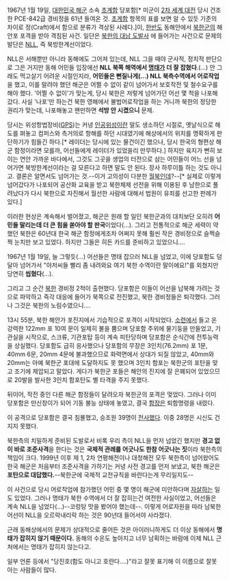 1967년 1월 19일, [[대한민국 해군]] 소속 [[초계함]] 당포함[* 미군이 [[2차 세계 대전]] 당시 건조한 PCE-842급 경비정을 61년 들여온 것. [[초계함]] 항목의 표를 보면 알 수 있듯 기준의 차이로 정(Craft)에서 함으로 분류가 격상된 사례다.]이, [[한반도]] 동해안에서 [[북한군]]의 해안포 포격을 받아 격침된 사건. 일단은 [[북한의 대남 도발사]] 에 들어가는 사건으로  문제의 발단은 [[NLL]], 즉 북방한계선이었다. 

NLL은 서해뿐만 아니라 동해에도 그어져 있는데, NLL 그을 때야 군사적, 정치적 판단으로 그은 거지만 동해 어민들 입장에선 '''NLL 북쪽 해역에서 [[명태]]가 더 잘 잡혔다'''.(…) 안 그래도 먹고살기 어려운 시절인지라, '''어민들은 뻔질나게(…) NLL 북측수역에서 어로작업'''을 했고, 이를 말려야 했던 해군은 어쩔 수 없이 같이 넘어가서 보호작전 및 철수요구를 해야 했다. '어쩔 수 없이'가 맞는게, 당시 북한은 저렇게 넘어가던 어선 몇 척을 나포해갔다. 사실 '나포'만 하는건 북한 영해에서 불법어로작업을 하는 거니까 북한의 정당한 권리가 맞는데, 나포해놓고 왠만하면 '''석방 안 시켰으니''' 문제.

당시는 위성항법장비([[GPS]])는 커녕 [[인공위성]]이란 말도 생소하던 시절로, 옛날식으로 해도를 펴놓고 컴퍼스와 측거의로 항해를 하던 시대였기에 해상에서의 위치를 명확하게 판단하기가 힘들긴 하다.[* 레이더는 당시에 있는 물건이긴 했으나, 당시 한국의 형편상 해군 함정이라면 모를까, 어선들에게 레이더가 있었을리 만무하다.] 하지만 육지가 뻔히 보이는 연안 가까운 바다에서, 그것도 그곳을 생업의 터전으로 삼는 어민들이 어느 선을 넘어가면 북방한계선이라는 걸 모른다고 하면 말도 안 된다. 장사 하루이틀 하는 것도 아니고. 결론은 알면서도 넘어가는 것.--이거 고의성이 다분한 [[월북]]인데?--[* 실제로 이렇게 넘어갔다가 나포되어 공산화 교육을 받고 북한체제 선전을 위해 이용된 후 남한으로 풀려났다가 다시 북한으로 자진해서 월선한 사람에 대해서 법원이 유죄를 선고한 판례가 있다.]

이러한 현상은 계속해서 벌어졌고, 해군은 원래 할 일인 북한군과의 대치보단 오히려 '''어민들 말리는데 더 큰 힘을 쏟아야 할 판국'''이었다(…). 그리고 전통적으로 해군 세력이 약했던 북한은 60년대 한국 해군 함정에게조차 어쩌지 못해 훨씬 작은 경비정으로 슬쩍슬쩍 눈치만 보고 있었다. 하지만 그들은 히든 카드를 준비하고 있었으니….

1967년 1월 19일, 늘 그렇듯(…) 어선들은 명태 잡으러 NLL을 넘었고, 이에 당포함도 덩달아 넘어가서 "아저씨들 빨리 좀 내려와요 여기 북한 수역이란 말이에요!"를 외쳤지만 당연히 '''씹혔다'''(…).

그리고 그 순간 [[북한]] 경비정 2척이 출현했다. 당포함은 이들이 어선을 납북해 가려는 것으로 파악하고 즉각 대응에 들어가 북쪽으로 전진했고, 북한 경비정들은 퇴각했다. 그러나 그것은 북한의 노림수였으니….

13시 55분, 북한 해안가 포진지에서 기습적으로 포격이 시작되었다. [[소련]]에서 들고 온 강력한 122mm 포 10여 문이 일제히 불을 뿜으며 당포함 주위에 물기둥을 만들었고, 기관실을 시작으로, 스크류, 기관포탑 등이 계속 피탄당하며 당포함은 순식간에 전투능력을 상실했다. 당포함도 급히 응사했으나 당포함의 무장은 3인치(76.2mm) 포 1문, 40mm 6문, 20mm 4문에 불과했으므로 화력면에서 상대가 되질 않았고, 40mm와 20mm는 아예 북한군 포대에 도달하지도 못 했으며 3인치 함포는 북한군의 포탄을 맞고 조기에 제압되고 말았다. 게다가 북한군 포들은 해안의 진지에 잘 은폐되어 있었으므로 20발을 발사한 3인치 함포탄도 별 타격을 주지 못했다.

뒤이어, 작전 중인 다른 해군 함정들이 달려오자 북한군의 포격은 멎었다. 그러나 이미 당포함은 만신창이가 되어 기동 불능 상태에 놓였고, 결국 [[함장]]은 퇴함명령을 내렸다.

이 공격으로 당포함은 결국 침몰했고, 승조원 39명이 [[전사]]했다. 이중 28명은 시신도 건지지 못했다.

북한측의 치밀하게 준비된 도발로서 비록 우리 측이 NLL을 먼저 넘었긴 했지만 '''경고 없이 바로 조준사격'''을 한다는 것은 '''국제적 관례를 어긋나도 한참 어긋나는 짓'''이라 북한측의 책임이 크다. 1999년 이후 제 1, 2차 연평해전이나 대청해전 모두 북한측이 넘어왔어도 한국 해군은 처음부터 조준사격을 가하기는 커녕 사전 경고를 먼저 보냈고, 북한 해군은 '''포탄으로 대답했다.'''--북한군에 국제적 교전규칙을 바란다는게 무리일지도--

이 사건으로 당시 어로작업에 참가했던 어민 중 몇 명이 해군에 미안하다며 [[자살]]하는 일도 있었다. 그러나 명태가 북한 수역에서 더 잘 잡히는건 여전한 사실이었고, 어선들은 계속 NLL을 넘었다(…)--코렁탕 맛을 봤어야 했는데--. 이렇게 어로자원을 따라 남북한 어선이 NLL을 오르락내리락 하는 것은 90년대 들어서야 사라졌다.

근래 동해상에서의 문제가 상대적으로 줄어든 것은 아이러니하게도 더 이상 동해에서 '''명태가 잡히지 않기 때문이다.''' 동해의 수온도 높아지고 너무 남획하는 바람에 이제 NLL 근처에서는 명태가 잡히지 않는다고.

일부 언론 등에서 "당진호(함도 아니고 호란다....)"라고 잘못 표기해 이 이름으로 잘못 아는 사람들이 많다.
